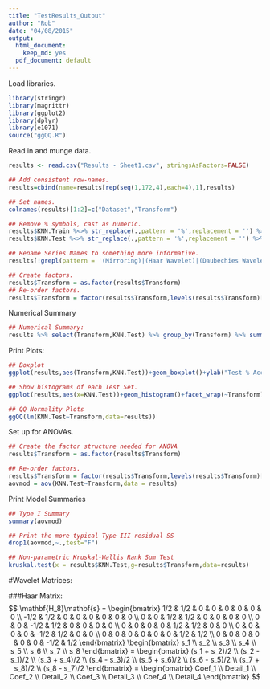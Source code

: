 ```yaml
---
title: "TestResults_Output"
author: "Rob"
date: "04/08/2015"
output:
  html_document:
    keep_md: yes
  pdf_document: default
---
```



Load libraries.
```r

library(stringr)
library(magrittr)
library(ggplot2)
library(dplyr)
library(e1071)
source("ggQQ.R")

```

Read in and munge data.

```r
results <- read.csv("Results - Sheet1.csv", stringsAsFactors=FALSE)

## Add consistent row-names.
results=cbind(name=results[rep(seq(1,172,4),each=4),1],results)

## Set names.
colnames(results)[1:2]=c("Dataset","Transform")

## Remove % symbols, cast as numeric.
results$KNN.Train %<>% str_replace(.,pattern = '%',replacement = '') %>% as.numeric()
results$KNN.Test %<>% str_replace(.,pattern = '%',replacement = '') %>% as.numeric()

## Rename Series Names to something more informative.
results[!grepl(pattern = '(Mirroring)|(Haar Wavelet)|(Daubechies Wavelet)',results$Transform),2]="Original"

## Create factors.
results$Transform = as.factor(results$Transform)
## Re-order factors.
results$Transform = factor(results$Transform,levels(results$Transform)[c(4,3,2,1)])
```

Numerical Summary
```r
## Numerical Summary:
results %>% select(Transform,KNN.Test) %>% group_by(Transform) %>% summarise_each(funs(mean,sd,skewness)) %>% arrange(Transform) 
```

Print Plots:
```r
## Boxplot
ggplot(results,aes(Transform,KNN.Test))+geom_boxplot()+ylab("Test % Accuracy")

## Show histograms of each Test Set.
ggplot(results,aes(x=KNN.Test))+geom_histogram()+facet_wrap(~Transform)+ylab("Frequency")+xlab("Test % Accuracy")

## QQ Normality Plots
ggQQ(lm(KNN.Test~Transform,data=results))

```

Set up for ANOVAs.
```r
## Create the factor structure needed for ANOVA
results$Transform = as.factor(results$Transform)

## Re-order factors.
results$Transform = factor(results$Transform,levels(results$Transform)[c(4,3,2,1)])
aovmod = aov(KNN.Test~Transform,data = results)

```

Print Model Summaries
```r
## Type I Summary
summary(aovmod)

## Print the more typical Type III residual SS
drop1(aovmod,~.,test="F")

## Non-parametric Kruskal-Wallis Rank Sum Test
kruskal.test(x = results$KNN.Test,g=results$Transform,data=results)
```

#Wavelet Matrices:

###Haar Matrix:
$$
\mathbf{H_8}\mathbf{s} = 
\begin{bmatrix}
 1/2 & 1/2 & 0 & 0 & 0 & 0 & 0 & 0 \\
-1/2 & 1/2 & 0 & 0 & 0 & 0 & 0 & 0 \\ 
 0 & 0 & 1/2 & 1/2 & 0 & 0 & 0 & 0 \\
0 & 0 & -1/2 & 1/2 & 0 & 0 & 0 & 0 \\
 0 & 0 & 0 & 0 & 1/2 & 1/2 & 0 & 0 \\ 
 0 & 0 & 0 & 0 & -1/2 & 1/2 & 0 & 0 \\ 
0 & 0 & 0 & 0 & 0 & 0 & 1/2 & 1/2 \\ 
0 & 0 & 0 & 0 & 0 & 0 & -1/2 & 1/2
\end{bmatrix}
\begin{bmatrix}
s_1 \\ s_2 \\ s_3 \\ s_4 \\ s_5 \\ s_6 \\ s_7 \\ s_8
\end{bmatrix} =
\begin{bmatrix}
 (s_1 + s_2)/2 \\ 
 (s_2 - s_1)/2 \\ 
 (s_3 + s_4)/2 \\ 
 (s_4 - s_3)/2 \\  
 (s_5 + s_6)/2 \\ 
 (s_6 - s_5)/2 \\ 
 (s_7 + s_8)/2 \\ 
 (s_8 - s_7)/2
 \end{bmatrix} = 
 \begin{bmatrix}
 Coef_1 \\ Detail_1 \\ Coef_2 \\ Detail_2 \\ Coef_3 \\ Detail_3 \\ Coef_4 \\ Detail_4
 \end{bmatrix}
$$

